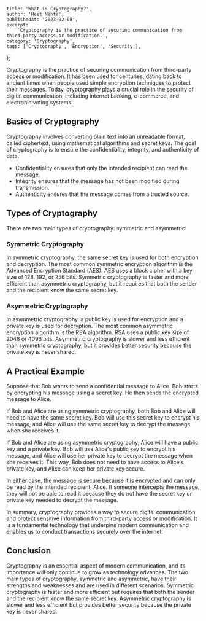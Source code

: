     title: 'What is Cryptography?',
    author: 'Heet Mehta',
    publishedAt: '2023-02-08',
    excerpt:
        'Cryptography is the practice of securing communication from third-party access or modification.',
    category: 'Cryptography',
    tags: ['Cryptography', 'Encryption', 'Security'],
};

Cryptography is the practice of securing communication from third-party access or modification. It has been used for centuries, dating back to ancient times when people used simple encryption techniques to protect their messages. Today, cryptography plays a crucial role in the security of digital communication, including internet banking, e-commerce, and electronic voting systems.

## Basics of Cryptography

Cryptography involves converting plain text into an unreadable format, called ciphertext, using mathematical algorithms and secret keys. The goal of cryptography is to ensure the confidentiality, integrity, and authenticity of data.

-   Confidentiality ensures that only the intended recipient can read the message.
-   Integrity ensures that the message has not been modified during transmission.
-   Authenticity ensures that the message comes from a trusted source.

## Types of Cryptography

There are two main types of cryptography: symmetric and asymmetric.

### Symmetric Cryptography

In symmetric cryptography, the same secret key is used for both encryption and decryption. The most common symmetric encryption algorithm is the Advanced Encryption Standard (AES). AES uses a block cipher with a key size of 128, 192, or 256 bits. Symmetric cryptography is faster and more efficient than asymmetric cryptography, but it requires that both the sender and the recipient know the same secret key.

### Asymmetric Cryptography

In asymmetric cryptography, a public key is used for encryption and a private key is used for decryption. The most common asymmetric encryption algorithm is the RSA algorithm. RSA uses a public key size of 2048 or 4096 bits. Asymmetric cryptography is slower and less efficient than symmetric cryptography, but it provides better security because the private key is never shared.

## A Practical Example

Suppose that Bob wants to send a confidential message to Alice. Bob starts by encrypting his message using a secret key. He then sends the encrypted message to Alice.

If Bob and Alice are using symmetric cryptography, both Bob and Alice will need to have the same secret key. Bob will use this secret key to encrypt his message, and Alice will use the same secret key to decrypt the message when she receives it.

If Bob and Alice are using asymmetric cryptography, Alice will have a public key and a private key. Bob will use Alice's public key to encrypt his message, and Alice will use her private key to decrypt the message when she receives it. This way, Bob does not need to have access to Alice's private key, and Alice can keep her private key secure.

In either case, the message is secure because it is encrypted and can only be read by the intended recipient, Alice. If someone intercepts the message, they will not be able to read it because they do not have the secret key or private key needed to decrypt the message.

In summary, cryptography provides a way to secure digital communication and protect sensitive information from third-party access or modification. It is a fundamental technology that underpins modern communication and enables us to conduct transactions securely over the internet.

## Conclusion

Cryptography is an essential aspect of modern communication, and its importance will only continue to grow as technology advances. The two main types of cryptography, symmetric and asymmetric, have their strengths and weaknesses and are used in different scenarios. Symmetric cryptography is faster and more efficient but requires that both the sender and the recipient know the same secret key. Asymmetric cryptography is slower and less efficient but provides better security because the private key is never shared.
